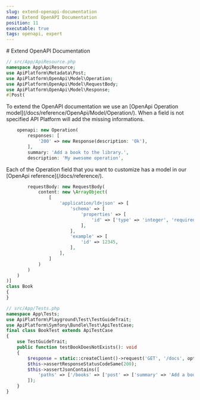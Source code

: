 ```yaml
---
slug: extend-openapi-documentation
name: Extend OpenAPI Documentation
position: 11
executable: true
tags: openapi, expert
---
```

<SectionGuide id="section-0">
# Extend OpenAPI Documentation

```php
// src/App/ApiResource.php
namespace App\ApiResource;
use ApiPlatform\Metadata\Post;
use ApiPlatform\OpenApi\Model\Operation;
use ApiPlatform\OpenApi\Model\RequestBody;
use ApiPlatform\OpenApi\Model\Response;
#[Post(

```
</SectionGuide>
<SectionGuide id="section-1">
To extend the OpenAPI documentation we use an [OpenApi Operation model](/docs/reference/OpenApi/Model/Operation/).
When a field is not specified API Platform will add the missing informations.

```php
    openapi: new Operation(
        responses: [
            '200' => new Response(description: 'Ok'),
        ],
        summary: 'Add a book to the library.',
        description: 'My awesome operation',

```
</SectionGuide>
<SectionGuide id="section-2">
Each of the Operation field that you want to customize has a model in our [OpenApi reference](/docs/reference/).

```php
        requestBody: new RequestBody(
            content: new \ArrayObject(
                [
                    'application/ld+json' => [
                        'schema' => [
                            'properties' => [
                                'id' => ['type' => 'integer', 'required' => true, 'description' => 'id'],
                            ],
                        ],
                        'example' => [
                            'id' => 12345,
                        ],
                    ],
                ]
            )
        )
    )
)]
class Book
{
}

// src/App/Tests.php
namespace App\Tests;
use ApiPlatform\Playground\Test\TestGuideTrait;
use ApiPlatform\Symfony\Bundle\Test\ApiTestCase;
final class BookTest extends ApiTestCase
{
    use TestGuideTrait;
    public function testBookDoesNotExists(): void
    {
        $response = static::createClient()->request('GET', '/docs', options: ['headers' => ['accept' => 'application/vnd.openapi+json']]);
        $this->assertResponseStatusCodeSame(200);
        $this->assertJsonContains([
            'paths' => ['/books' => ['post' => ['summary' => 'Add a book to the library.', 'description' => 'My awesome operation']]],
        ]);
    }
}

```
</SectionGuide>
